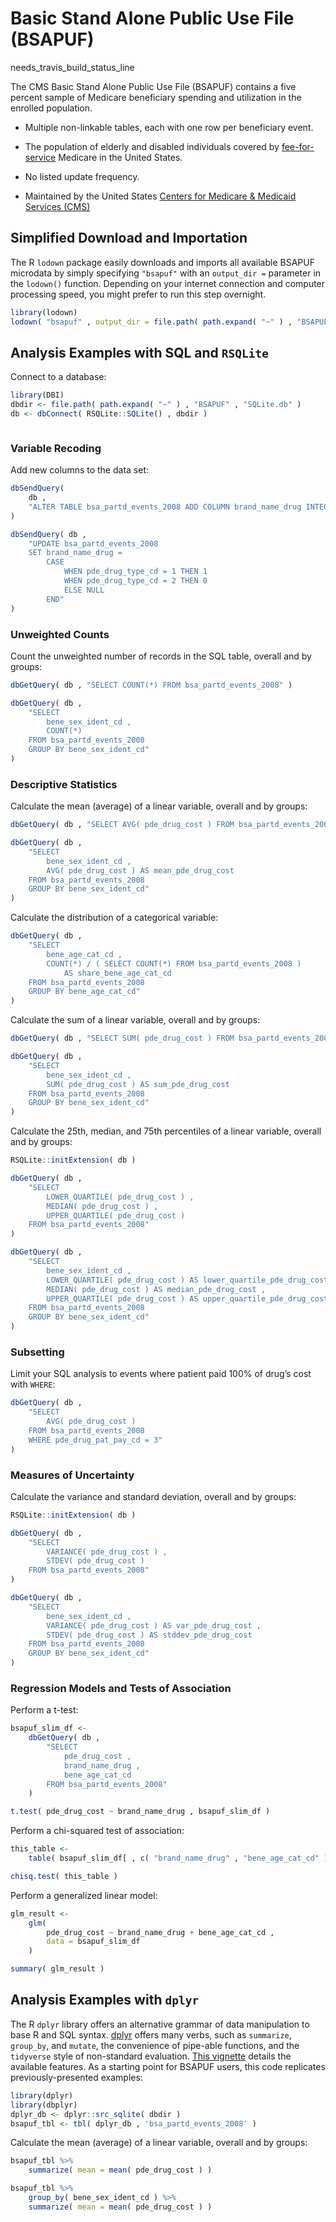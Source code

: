 # Basic Stand Alone Public Use File (BSAPUF) {-}

needs_travis_build_status_line

The CMS Basic Stand Alone Public Use File (BSAPUF) contains a five percent sample of Medicare beneficiary spending and utilization in the enrolled population.

* Multiple non-linkable tables, each with one row per beneficiary event.

* The population of elderly and disabled individuals covered by [fee-for-service](https://en.wikipedia.org/wiki/Fee-for-service) Medicare in the United States.

* No listed update frequency.

* Maintained by the United States [Centers for Medicare & Medicaid Services (CMS)](http://www.cms.gov/)

## Simplified Download and Importation {-}

The R `lodown` package easily downloads and imports all available BSAPUF microdata by simply specifying `"bsapuf"` with an `output_dir =` parameter in the `lodown()` function. Depending on your internet connection and computer processing speed, you might prefer to run this step overnight.

```r
library(lodown)
lodown( "bsapuf" , output_dir = file.path( path.expand( "~" ) , "BSAPUF" ) )
```

## Analysis Examples with SQL and `RSQLite` \ {-}

Connect to a database:

```r
library(DBI)
dbdir <- file.path( path.expand( "~" ) , "BSAPUF" , "SQLite.db" )
db <- dbConnect( RSQLite::SQLite() , dbdir )
```

```r

```

### Variable Recoding {-}

Add new columns to the data set:
```r
dbSendQuery( 
	db , 
	"ALTER TABLE bsa_partd_events_2008 ADD COLUMN brand_name_drug INTEGER" 
)

dbSendQuery( db , 
	"UPDATE bsa_partd_events_2008 
	SET brand_name_drug = 
		CASE 
			WHEN pde_drug_type_cd = 1 THEN 1 
			WHEN pde_drug_type_cd = 2 THEN 0 
			ELSE NULL 
		END" 
)
```

### Unweighted Counts {-}

Count the unweighted number of records in the SQL table, overall and by groups:
```r
dbGetQuery( db , "SELECT COUNT(*) FROM bsa_partd_events_2008" )

dbGetQuery( db ,
	"SELECT
		bene_sex_ident_cd ,
		COUNT(*) 
	FROM bsa_partd_events_2008
	GROUP BY bene_sex_ident_cd"
)
```

### Descriptive Statistics {-}

Calculate the mean (average) of a linear variable, overall and by groups:
```r
dbGetQuery( db , "SELECT AVG( pde_drug_cost ) FROM bsa_partd_events_2008" )

dbGetQuery( db , 
	"SELECT 
		bene_sex_ident_cd , 
		AVG( pde_drug_cost ) AS mean_pde_drug_cost
	FROM bsa_partd_events_2008 
	GROUP BY bene_sex_ident_cd" 
)
```

Calculate the distribution of a categorical variable:
```r
dbGetQuery( db , 
	"SELECT 
		bene_age_cat_cd , 
		COUNT(*) / ( SELECT COUNT(*) FROM bsa_partd_events_2008 ) 
			AS share_bene_age_cat_cd
	FROM bsa_partd_events_2008 
	GROUP BY bene_age_cat_cd" 
)
```

Calculate the sum of a linear variable, overall and by groups:
```r
dbGetQuery( db , "SELECT SUM( pde_drug_cost ) FROM bsa_partd_events_2008" )

dbGetQuery( db , 
	"SELECT 
		bene_sex_ident_cd , 
		SUM( pde_drug_cost ) AS sum_pde_drug_cost 
	FROM bsa_partd_events_2008 
	GROUP BY bene_sex_ident_cd" 
)
```

Calculate the 25th, median, and 75th percentiles of a linear variable, overall and by groups:
```r
RSQLite::initExtension( db )

dbGetQuery( db , 
	"SELECT 
		LOWER_QUARTILE( pde_drug_cost ) , 
		MEDIAN( pde_drug_cost ) , 
		UPPER_QUARTILE( pde_drug_cost ) 
	FROM bsa_partd_events_2008" 
)

dbGetQuery( db , 
	"SELECT 
		bene_sex_ident_cd , 
		LOWER_QUARTILE( pde_drug_cost ) AS lower_quartile_pde_drug_cost , 
		MEDIAN( pde_drug_cost ) AS median_pde_drug_cost , 
		UPPER_QUARTILE( pde_drug_cost ) AS upper_quartile_pde_drug_cost
	FROM bsa_partd_events_2008 
	GROUP BY bene_sex_ident_cd" 
)
```

### Subsetting {-}

Limit your SQL analysis to events where patient paid 100% of drug's cost with `WHERE`:
```r
dbGetQuery( db ,
	"SELECT
		AVG( pde_drug_cost )
	FROM bsa_partd_events_2008
	WHERE pde_drug_pat_pay_cd = 3"
)
```

### Measures of Uncertainty {-}

Calculate the variance and standard deviation, overall and by groups:
```r
RSQLite::initExtension( db )

dbGetQuery( db , 
	"SELECT 
		VARIANCE( pde_drug_cost ) , 
		STDEV( pde_drug_cost ) 
	FROM bsa_partd_events_2008" 
)

dbGetQuery( db , 
	"SELECT 
		bene_sex_ident_cd , 
		VARIANCE( pde_drug_cost ) AS var_pde_drug_cost ,
		STDEV( pde_drug_cost ) AS stddev_pde_drug_cost
	FROM bsa_partd_events_2008 
	GROUP BY bene_sex_ident_cd" 
)
```

### Regression Models and Tests of Association {-}

Perform a t-test:
```r
bsapuf_slim_df <- 
	dbGetQuery( db , 
		"SELECT 
			pde_drug_cost , 
			brand_name_drug ,
			bene_age_cat_cd
		FROM bsa_partd_events_2008" 
	)

t.test( pde_drug_cost ~ brand_name_drug , bsapuf_slim_df )
```

Perform a chi-squared test of association:
```r
this_table <-
	table( bsapuf_slim_df[ , c( "brand_name_drug" , "bene_age_cat_cd" ) ] )

chisq.test( this_table )
```

Perform a generalized linear model:
```r
glm_result <- 
	glm( 
		pde_drug_cost ~ brand_name_drug + bene_age_cat_cd , 
		data = bsapuf_slim_df
	)

summary( glm_result )
```

## Analysis Examples with `dplyr` \ {-}

The R `dplyr` library offers an alternative grammar of data manipulation to base R and SQL syntax. [dplyr](https://github.com/tidyverse/dplyr/) offers many verbs, such as `summarize`, `group_by`, and `mutate`, the convenience of pipe-able functions, and the `tidyverse` style of non-standard evaluation. [This vignette](https://cran.r-project.org/web/packages/dplyr/vignettes/dplyr.html) details the available features. As a starting point for BSAPUF users, this code replicates previously-presented examples:

```r
library(dplyr)
library(dbplyr)
dplyr_db <- dplyr::src_sqlite( dbdir )
bsapuf_tbl <- tbl( dplyr_db , 'bsa_partd_events_2008' )
```
Calculate the mean (average) of a linear variable, overall and by groups:
```r
bsapuf_tbl %>%
	summarize( mean = mean( pde_drug_cost ) )

bsapuf_tbl %>%
	group_by( bene_sex_ident_cd ) %>%
	summarize( mean = mean( pde_drug_cost ) )
```


